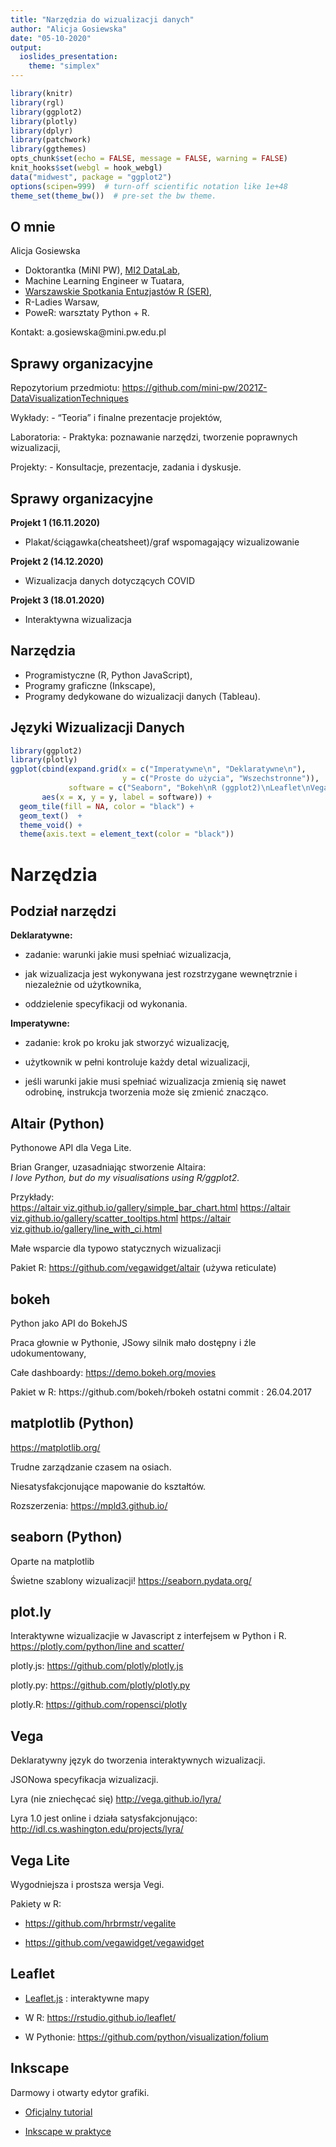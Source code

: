 ```yaml
---
title: "Narzędzia do wizualizacji danych"
author: "Alicja Gosiewska"
date: "05-10-2020"
output: 
  ioslides_presentation:
    theme: "simplex"
---
```


<link href="https://fonts.googleapis.com/css?family=Montserrat&display=swap" rel="stylesheet">

<style>
slides > slide {
  font-family: 'Montserrat', sans-serif;
}

.center {
  display: block;
  margin-left: auto;
  margin-right: auto;

}


</style>


```r
library(knitr)
library(rgl)
library(ggplot2)
library(plotly)
library(dplyr)
library(patchwork)
library(ggthemes)
opts_chunk$set(echo = FALSE, message = FALSE, warning = FALSE)
knit_hooks$set(webgl = hook_webgl)
data("midwest", package = "ggplot2")
options(scipen=999)  # turn-off scientific notation like 1e+48
theme_set(theme_bw())  # pre-set the bw theme.
```


## O mnie

Alicja Gosiewska


- Doktorantka (MiNI PW), [MI2 DataLab](https://mi2-warsaw.github.io/),
- Machine Learning Engineer w Tuatara,
- [Warszawskie Spotkania Entuzjastów R (SER)](https://www.meetup.com/Spotkania-Entuzjastow-R-Warsaw-R-Users-Group-Meetup/),
- R-Ladies Warsaw,
- PoweR: warsztaty Python + R.

Kontakt: a.gosiewska@mini.pw.edu.pl




## Sprawy organizacyjne

Repozytorium przedmiotu:
[https://github.com/mini-pw/2021Z-DataVisualizationTechniques](https://github.com/mini-pw/2021Z-DataVisualizationTechniques)

Wykłady:
- "Teoria" i finalne prezentacje projektów,

Laboratoria:
- Praktyka: poznawanie narzędzi, tworzenie poprawnych wizualizacji,

Projekty:
- Konsultacje, prezentacje, zadania i dyskusje.


## Sprawy organizacyjne

**Projekt 1 (16.11.2020)**

- Plakat/ściągawka(cheatsheet)/graf wspomagający wizualizowanie

**Projekt 2 (14.12.2020)**

- Wizualizacja danych dotyczących COVID

**Projekt 3 (18.01.2020)**

- Interaktywna wizualizacja


## Narzędzia

- Programistyczne (R, Python JavaScript),
- Programy graficzne (Inkscape),
- Programy dedykowane do wizualizacji danych (Tableau).


## Języki Wizualizacji Danych

```r
library(ggplot2)
library(plotly)
ggplot(cbind(expand.grid(x = c("Imperatywne\n", "Deklaratywne\n"),
                         y = c("Proste do użycia", "Wszechstronne")), 
             software = c("Seaborn", "Bokeh\nR (ggplot2)\nLeaflet\nVega-Lite",  "Matplotlib\nR (base, grid)", "BQPlot\nD3\nPlotly\nVega")),
       aes(x = x, y = y, label = software)) +
  geom_tile(fill = NA, color = "black") +
  geom_text()  +
  theme_void() +
  theme(axis.text = element_text(color = "black"))
```

# Narzędzia

## Podział narzędzi

**Deklaratywne:**

- zadanie: warunki jakie musi spełniać wizualizacja,

- jak wizualizacja jest wykonywana jest rozstrzygane wewnętrznie i niezależnie od użytkownika,

- oddzielenie specyfikacji od wykonania.


**Imperatywne:**

- zadanie: krok po kroku jak stworzyć wizualizację,

- użytkownik w pełni kontroluje każdy detal wizualizacji,

- jeśli warunki jakie musi spełniać wizualizacja zmienią się nawet odrobinę, instrukcja tworzenia może się zmienić znacząco.



## Altair (Python)

Pythonowe API dla Vega Lite.

Brian Granger, uzasadniając stworzenie Altaira: </br>
*I love Python, but do my visualisations using R/ggplot2.*

Przykłady: </br>
[https://altair viz.github.io/gallery/simple_bar_chart.html](https://altair viz.github.io/gallery/simple_bar_chart.html)
[https://altair viz.github.io/gallery/scatter_tooltips.html](https://altair viz.github.io/gallery/scatter_tooltips.html)
[https://altair viz.github.io/gallery/line_with_ci.html](https://altair viz.github.io/gallery/line_with_ci.html)

Małe wsparcie dla typowo statycznych wizualizacji

Pakiet R:
[https://github.com/vegawidget/altair](https://github.com/vegawidget/altair) (używa reticulate)




## bokeh

Python jako API do BokehJS

Praca głownie w Pythonie, JSowy silnik mało dostępny i źle udokumentowany,

Całe dashboardy: [https://demo.bokeh.org/movies](https://demo.bokeh.org/movies)

Pakiet w R:
https://github.com/bokeh/rbokeh
ostatni commit : 26.04.2017


## matplotlib (Python)

[https://matplotlib.org/](https://matplotlib.org/)

Trudne zarządzanie czasem na osiach.

Niesatysfakcjonujące mapowanie do kształtów.

Rozszerzenia:
[https://mpld3.github.io/](https://mpld3.github.io/)


## seaborn (Python)

Oparte na matplotlib

Świetne szablony wizualizacji!
[https://seaborn.pydata.org/](https://seaborn.pydata.org/)

## plot.ly

Interaktywne wizualizacjie w Javascript z interfejsem w Python i R.
[https://plotly.com/python/line and scatter/](https://plotly.com/python/line and scatter/)

plotly.js: [https://github.com/plotly/plotly.js](https://github.com/plotly/plotly.js)

plotly.py: [https://github.com/plotly/plotly.py](https://github.com/plotly/plotly.py)

plotly.R: [https://github.com/ropensci/plotly](https://github.com/ropensci/plotly)


## Vega

Deklaratywny język do tworzenia interaktywnych wizualizacji.

JSONowa specyfikacja wizualizacji.

Lyra (nie zniechęcać się) [http://vega.github.io/lyra/](http://vega.github.io/lyra/)

Lyra 1.0 jest online i działa satysfakcjonująco:
[http://idl.cs.washington.edu/projects/lyra/](http://idl.cs.washington.edu/projects/lyra/)



## Vega Lite

Wygodniejsza i prostsza wersja Vegi.

Pakiety w R:

- [https://github.com/hrbrmstr/vegalite](https://github.com/hrbrmstr/vegalite)

- [https://github.com/vegawidget/vegawidget](https://github.com/vegawidget/vegawidget)



## Leaflet

- [Leaflet.js](https://leafletjs.com/) : interaktywne mapy

- W R: [https://rstudio.github.io/leaflet/](https://rstudio.github.io/leaflet/)

- W Pythonie: [https://github.com/python/visualization/folium](https://github.com/python/visualization/folium)



## Inkscape

Darmowy i otwarty edytor grafiki.

- [Oficjalny tutorial](https://inkscape.org/doc/basic/tutorial-basic.pl.html)

- [Inkscape w praktyce](https://pl.wikibooks.org/wiki/Inkscape_w_praktyce)


